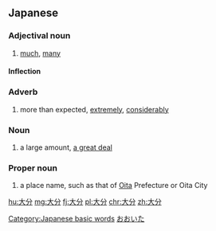 ==Japanese==
{{ja-kanjitab|大|分}}

===Adjectival noun===
{{ja-adj|だいぶ|decl=na}} {{ja-altread|hira=だいぶん|rom=daibun}}

# [[much]], [[many]]

====Inflection====
{{ja-na|大分|だいぶ|daibu}}

===Adverb===
{{ja-pos|adverb|だいぶ}} {{ja-altread|hira=だいぶん|rom=daibun}}

# more than expected, [[extremely]], [[considerably]]

===Noun===
{{ja-noun|だいぶ}} {{ja-altread|hira=だいぶん|rom=daibun}}

# a large amount, [[a great deal]]

===Proper noun===
{{ja-pos|おおいた|hhira=おほいた|proper}}

# a place name, such as that of [[Oita]] Prefecture or Oita City

[[Category:Japanese basic words]]
[[Category:ja:Cities|おおいた]]

[[hu:大分]]
[[mg:大分]]
[[fj:大分]]
[[pl:大分]]
[[chr:大分]]
[[zh:大分]]